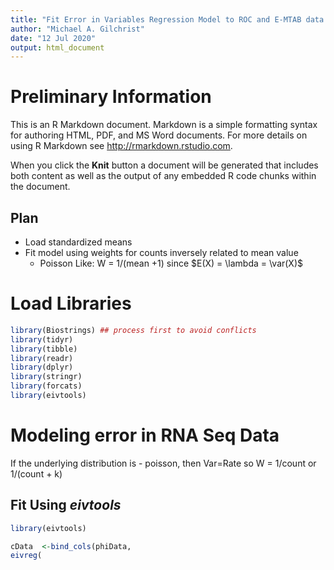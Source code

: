 ```yaml
---
title: "Fit Error in Variables Regression Model to ROC and E-MTAB data for C.elegans."
author: "Michael A. Gilchrist"
date: "12 Jul 2020"
output: html_document
---
```


# Preliminary Information
This is an R Markdown document. Markdown is a simple formatting syntax for authoring HTML, PDF, and MS Word documents. For more details on using R Markdown see <http://rmarkdown.rstudio.com>.

When you click the **Knit** button a document will be generated that includes both content as well as the output of any embedded R code chunks within the document. 

## Plan
- Load standardized means
- Fit model using weights for counts inversely related to mean value 
	- Poisson Like: W = 1/(mean +1) since $E(X) = \lambda = \var(X)$


# Load Libraries
```r
library(Biostrings) ## process first to avoid conflicts
library(tidyr)
library(tibble)
library(readr)
library(dplyr)
library(stringr)
library(forcats)
library(eivtools)
```




# Modeling error in RNA Seq Data
If the underlying distribution is 
	- poisson, then Var=Rate so W = 1/count or 1/(count + k)


## Fit Using *eivtools* 
```r
library(eivtools)

cData  <-bind_cols(phiData, 
eivreg(

```

